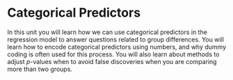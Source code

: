 # Categorical Predictors

In this unit you will learn how we can use categorical predictors in the regression model to answer questions related to group differences. You will learn how to encode categorical predictors using numbers, and why dummy coding is often used for this process. You will also learn about methods to adjust *p*-values when to avoid false discoveries when you are comparing more than two groups.



<br /><br />
